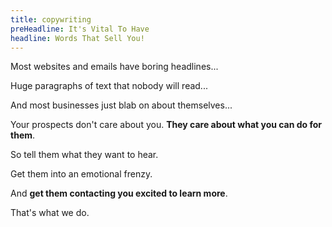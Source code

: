 ```yaml
---
title: copywriting
preHeadline: It's Vital To Have
headline: Words That Sell You!
---
```


Most websites and emails have boring headlines...

Huge paragraphs of text that nobody will read...

And most businesses just blab on about themselves...

Your prospects don't care about you. **They care about what you can do for them**.

So tell them what they want to hear.

Get them into an emotional frenzy.

And **get them contacting you excited to learn more**.

That's what we do.
